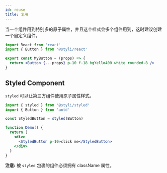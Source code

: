```yaml
---
id: reuse
title: 复用
---
```


当一个组件用到特别多的原子属性，并且这个样式会多个组件用到，这时建议创建一个自定义组件。

```jsx
import React from 'react'
import { Button } from '@styli/react'

export const MyButton = (props) => {
  return <Button {...props} p-10 f-18 bgYello400 white rounded-8 />
}
```

## Styled Component

`styled` 可以让第三方组件使用原子属性样式。

```jsx
import { styled } from '@styli/styled'
import { Button } from 'antd'

const StyledButton = styled(Button)

function Demo() {
  return (
    <div>
      <StyledButton p-10>click me</StyledButton>
    </div>
  )
}
```

**注意:** 被 `styled` 包裹的组件必须拥有 className 属性。
